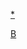 {{Navbox
| name   = 巴林體育國家隊
| title  = [[巴林]][[國家隊|體育國家隊]]
| state  = {{{state|autocollapse}}}
|listclass = hlist
| titlestyle = 
| list1  = 
* [[巴林國家沙灘手球隊|沙灘手球]]
* [[巴林國家板球隊|板球]]
* [[巴林國家足球隊|足球]]
* [[巴林國家五人制足球隊|五人制足球]]
* [[巴林國家手球隊|手球]]
* [[巴林國家男子冰球隊|冰球]]
* [[巴林台維斯盃代表隊|網球]]
}}<noinclude>
{{collapsible option}}
[[Category:體育國家隊導航模板|B]]
[[分類:巴林體育國家隊|*]]
</noinclude>